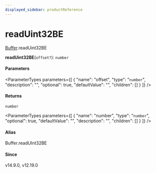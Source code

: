 ```yaml
---
displayed_sidebar: productReference
---
```



# readUint32BE

[Buffer](../../interfaces/Buffer.mdx).readUint32BE

**readUint32BE**(`offset?`): `number`

#### Parameters

<ParameterTypes parameters={[
  {
    "name": "offset",
    "type": "`number`",
    "description": "",
    "optional": true,
    "defaultValue": "",
    "children": []
  }
]} />

#### Returns

`number`

<ParameterTypes parameters={[
  {
    "name": "number",
    "type": "`number`",
    "optional": true,
    "defaultValue": "",
    "description": "",
    "children": []
  }
]} />

#### Alias

Buffer.readUInt32BE

#### Since

v14.9.0, v12.19.0
